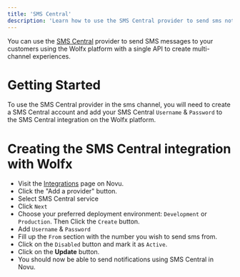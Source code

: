 ```yaml
---
title: 'SMS Central'
description: 'Learn how to use the SMS Central provider to send sms notifications using Wolfx'
---
```


You can use the [SMS Central](https://www.smscentral.com.au/) provider to send SMS messages to your customers using the Wolfx platform with a single API to create multi-channel experiences.


# Getting Started

To use the SMS Central provider in the sms channel, you will need to create a SMS Central account and add your SMS Central `Username` & `Password` to the SMS Central integration on the Wolfx platform.


# Creating the SMS Central integration with Wolfx

- Visit the [Integrations](https://web.novu.co/integrations?utm_campaign=docs-sms-smscentral) page on Novu.
- Click the "Add a provider" button.
- Select SMS Central service
- Click `Next`
- Choose your preferred deployment environment: `Development` or `Production`. Then Click the `Create` button.
- Add `Username` & `Password`
- Fill up the `From` section with the number you wish to send sms from.
- Click on the `Disabled` button and mark it as `Active`.
- Click on the **Update** button.
- You should now be able to send notifications using SMS Central in Novu.